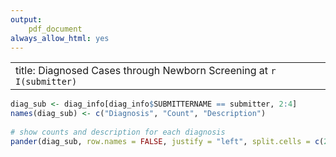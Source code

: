 ```yaml
---
output:
    pdf_document
always_allow_html: yes
---
```

---
title: Diagnosed Cases through Newborn Screening at `r I(submitter)`
---
 
\begin{center}
This report is a summary of disorders affecting babies born at your facility. These babies benefited from timely diagnosis and treatment due to your vigilance in Newborn Screening. Please share this with the staff to remind them that Newborn Screening Saves Lives!
 
Diagnosis Date Range: `r dates`
\end{center}
 
```r
diag_sub <- diag_info[diag_info$SUBMITTERNAME == submitter, 2:4]
names(diag_sub) <- c("Diagnosis", "Count", "Description")
 
# show counts and description for each diagnosis
pander(diag_sub, row.names = FALSE, justify = "left", split.cells = c(20, 1, 50), split.table = Inf)
```
